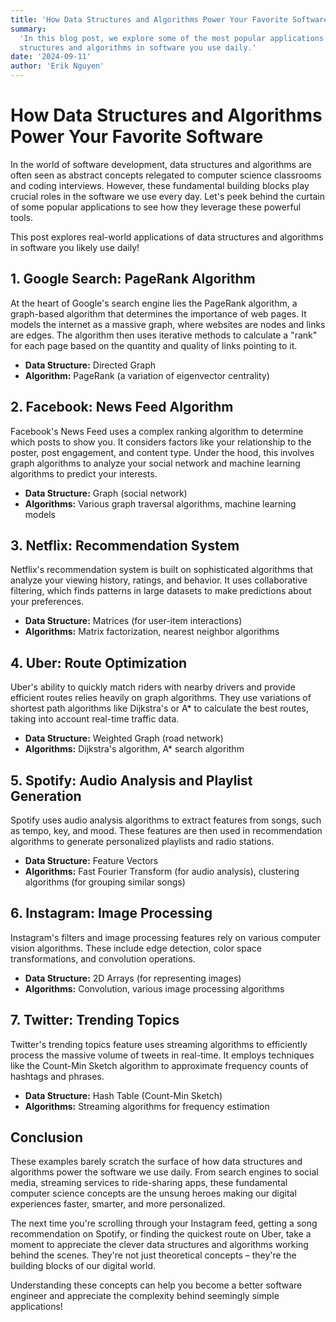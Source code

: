 ```yaml
---
title: 'How Data Structures and Algorithms Power Your Favorite Software'
summary:
  'In this blog post, we explore some of the most popular applications of data
  structures and algorithms in software you use daily.'
date: '2024-09-11'
author: 'Erik Nguyen'
---
```


# How Data Structures and Algorithms Power Your Favorite Software

In the world of software development, data structures and algorithms are often
seen as abstract concepts relegated to computer science classrooms and coding
interviews. However, these fundamental building blocks play crucial roles in the
software we use every day. Let's peek behind the curtain of some popular
applications to see how they leverage these powerful tools.

<Alert type='info'>
  This post explores real-world applications of data structures and algorithms
  in software you likely use daily!
</Alert>

## 1. Google Search: PageRank Algorithm

At the heart of Google's search engine lies the PageRank algorithm, a
graph-based algorithm that determines the importance of web pages. It models the
internet as a massive graph, where websites are nodes and links are edges. The
algorithm then uses iterative methods to calculate a "rank" for each page based
on the quantity and quality of links pointing to it.

- **Data Structure:** Directed Graph
- **Algorithm:** PageRank (a variation of eigenvector centrality)

## 2. Facebook: News Feed Algorithm

Facebook's News Feed uses a complex ranking algorithm to determine which posts
to show you. It considers factors like your relationship to the poster, post
engagement, and content type. Under the hood, this involves graph algorithms to
analyze your social network and machine learning algorithms to predict your
interests.

- **Data Structure:** Graph (social network)
- **Algorithms:** Various graph traversal algorithms, machine learning models

## 3. Netflix: Recommendation System

Netflix's recommendation system is built on sophisticated algorithms that
analyze your viewing history, ratings, and behavior. It uses collaborative
filtering, which finds patterns in large datasets to make predictions about your
preferences.

- **Data Structure:** Matrices (for user-item interactions)
- **Algorithms:** Matrix factorization, nearest neighbor algorithms

## 4. Uber: Route Optimization

Uber's ability to quickly match riders with nearby drivers and provide efficient
routes relies heavily on graph algorithms. They use variations of shortest path
algorithms like Dijkstra's or A\* to calculate the best routes, taking into
account real-time traffic data.

- **Data Structure:** Weighted Graph (road network)
- **Algorithms:** Dijkstra's algorithm, A\* search algorithm

## 5. Spotify: Audio Analysis and Playlist Generation

Spotify uses audio analysis algorithms to extract features from songs, such as
tempo, key, and mood. These features are then used in recommendation algorithms
to generate personalized playlists and radio stations.

- **Data Structure:** Feature Vectors
- **Algorithms:** Fast Fourier Transform (for audio analysis), clustering
  algorithms (for grouping similar songs)

## 6. Instagram: Image Processing

Instagram's filters and image processing features rely on various computer
vision algorithms. These include edge detection, color space transformations,
and convolution operations.

- **Data Structure:** 2D Arrays (for representing images)
- **Algorithms:** Convolution, various image processing algorithms

## 7. Twitter: Trending Topics

Twitter's trending topics feature uses streaming algorithms to efficiently
process the massive volume of tweets in real-time. It employs techniques like
the Count-Min Sketch algorithm to approximate frequency counts of hashtags and
phrases.

- **Data Structure:** Hash Table (Count-Min Sketch)
- **Algorithms:** Streaming algorithms for frequency estimation

## Conclusion

These examples barely scratch the surface of how data structures and algorithms
power the software we use daily. From search engines to social media, streaming
services to ride-sharing apps, these fundamental computer science concepts are
the unsung heroes making our digital experiences faster, smarter, and more
personalized.

The next time you're scrolling through your Instagram feed, getting a song
recommendation on Spotify, or finding the quickest route on Uber, take a moment
to appreciate the clever data structures and algorithms working behind the
scenes. They're not just theoretical concepts – they're the building blocks of
our digital world.

<Alert type='success'>
  Understanding these concepts can help you become a better software engineer
  and appreciate the complexity behind seemingly simple applications!
</Alert>
